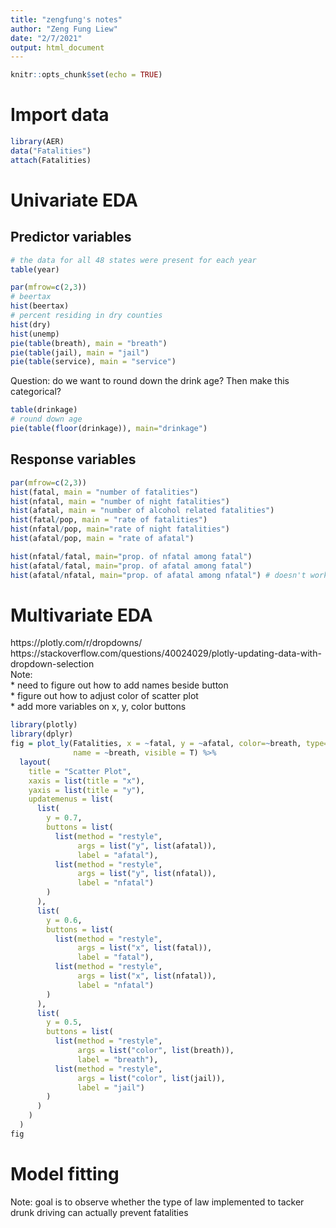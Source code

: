 ```yaml
---
title: "zengfung's notes"
author: "Zeng Fung Liew"
date: "2/7/2021"
output: html_document
---
```


```r
knitr::opts_chunk$set(echo = TRUE)
```

# Import data
```r
library(AER)
data("Fatalities")
attach(Fatalities)
```

# Univariate EDA
## Predictor variables
```r
# the data for all 48 states were present for each year
table(year)
```

```r
par(mfrow=c(2,3))
# beertax
hist(beertax)
# percent residing in dry counties
hist(dry)
hist(unemp)
pie(table(breath), main = "breath")
pie(table(jail), main = "jail")
pie(table(service), main = "service")
```

Question: do we want to round down the drink age? Then make this categorical?
```r
table(drinkage)
# round down age
pie(table(floor(drinkage)), main="drinkage")
```

## Response variables
```r
par(mfrow=c(2,3))
hist(fatal, main = "number of fatalities")
hist(nfatal, main = "number of night fatalities")
hist(afatal, main = "number of alcohol related fatalities")
hist(fatal/pop, main = "rate of fatalities")
hist(nfatal/pop, main="rate of night fatalities")
hist(afatal/pop, main = "rate of afatal")

hist(nfatal/fatal, main="prop. of nfatal among fatal")
hist(afatal/fatal, main="prop. of afatal among fatal")
hist(afatal/nfatal, main="prop. of afatal among nfatal") # doesn't work
```

# Multivariate EDA
https://plotly.com/r/dropdowns/ <br>
https://stackoverflow.com/questions/40024029/plotly-updating-data-with-dropdown-selection <br>
Note: <br>
* need to figure out how to add names beside button <br>
* figure out how to adjust color of scatter plot <br>
* add more variables on x, y, color buttons
```r
library(plotly)
library(dplyr)
fig = plot_ly(Fatalities, x = ~fatal, y = ~afatal, color=~breath, type="scatter",
              name = ~breath, visible = T) %>%
  layout(
    title = "Scatter Plot",
    xaxis = list(title = "x"),
    yaxis = list(title = "y"),
    updatemenus = list(
      list(
        y = 0.7,
        buttons = list(
          list(method = "restyle",
               args = list("y", list(afatal)),
               label = "afatal"),
          list(method = "restyle",
               args = list("y", list(nfatal)),
               label = "nfatal")
        )
      ),
      list(
        y = 0.6,
        buttons = list(
          list(method = "restyle",
               args = list("x", list(fatal)),
               label = "fatal"),
          list(method = "restyle",
               args = list("x", list(nfatal)),
               label = "nfatal")
        )
      ),
      list(
        y = 0.5,
        buttons = list(
          list(method = "restyle",
               args = list("color", list(breath)),
               label = "breath"),
          list(method = "restyle",
               args = list("color", list(jail)),
               label = "jail")
        )
      )
    )
  )
fig
```

# Model fitting
Note: goal is to observe whether the type of law implemented to tacker drunk driving can actually prevent fatalities
```r
```
